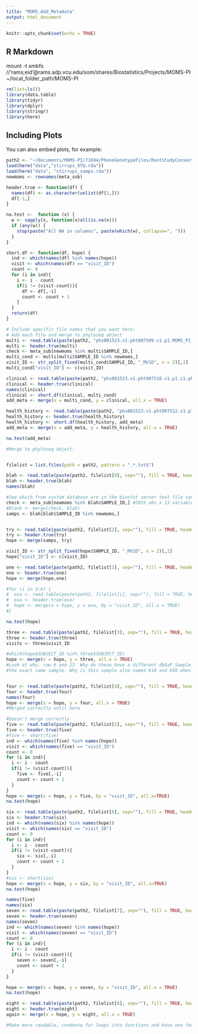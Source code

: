 ```yaml
---
title: "MOMS_Add_Metadata"
output: html_document
---
```


```r
knitr::opts_chunk$set(echo = TRUE)
```

## R Markdown

mount -t smbfs  //'rams;eid'@rams.adp.vcu.edu/som/shares/Biostatistics/Projects/MOMS-PI ~/local_folder_path/MOMS-PI


```r
rm(list=ls())
library(data.table)
library(tidyr)
library(dplyr)
library(stringr)
library(here)
```

## Including Plots

You can also embed plots, for example:

```r
path2 <- "~/Documents/MOMS-PI/71694/PhenoGenotypeFiles/RootStudyConsentSet_phs001523.MOMS_PI.v1.p1.c1.DS-PREG-COM-IRB-PUB-MDS/PhenotypeFiles/"
load(here("data","stirrups_OTU.rda"))
load(here("data", "stirrups_samps.rda"))
newmoms <- rownames(meta_sub)
```

```r
header.true <- function(df) {
  names(df) <- as.character(unlist(df[1,]))
  df[-1,]
}

na.test <-  function (x) {
  w <- sapply(x, function(x)all(is.na(x)))
  if (any(w)) {
    stop(paste("All NA in columns", paste(which(w), collapse=", ")))
  }
}

short.df <- function(df, hope) {
  ind <- which(names(df) %in% names(hope))
  visit <- which(names(df) == "visit_ID")
  count <- 0
  for (i in ind){
    i <- i - count
    if(i != (visit-count)){
      df <- df[,-i]
      count <- count + 1
    }
  }
  return(df)
}
```

```r
# Include specific file names that you want here:
# Add each file and merge to phyloseq object
multi <- read.table(paste(path2, "phs001523.v1.pht007509.v1.p1.MOMS_PI_Sample.MULTI.txt", sep=""), fill = TRUE, header = FALSE, sep = "\t", dec = ".")
multi <- header.true(multi)
check <- meta_sub[newmoms %in% multi$SAMPLE_ID,]
multi_cond <- multi[multi$SAMPLE_ID %in% newmoms,]
visit_ID <- str_split_fixed(multi_cond$SAMPLE_ID, "_MV1D", n = 2)[,1]
multi_cond["visit_ID"] <- c(visit_ID)

clinical <- read.table(paste(path2, "phs001523.v1.pht007510.v1.p1.c1.phenotype_clinical.DS-PREG-COM-IRB-PUB-MDS.txt", sep=""), fill = TRUE, header = FALSE, sep = "\t", dec = ".")
clinical <- header.true(clinical)
names(clinical)
clinical <- short.df(clinical, multi_cond)
add_meta <- merge(x = multi_cond, y = clinical, all.x = TRUE)

health_history <- read.table(paste(path2, "phs001523.v1.pht007512.v1.p1.c1.phenotype_healthHistorySurvey.DS-PREG-COM-IRB-PUB-MDS.txt", sep=""), fill = TRUE, header = FALSE, sep = "\t", dec = ".")
health_history <- header.true(health_history)
health_history <- short.df(health_history, add_meta)
add_meta <- merge(x = add_meta, y = health_history, all.x = TRUE)

na.test(add_meta)

#Merge to phyloseq object:



```


```r
filelist = list.files(path = path2, pattern = ".*.txt$")

blah <- read.table(paste(path2, filelist[9], sep=""), fill = TRUE, header = FALSE, sep = "", dec = ".")
blah <- header.true(blah)
names(blah)

#See which from custom database are in the biostat server text file sample id's
check <- meta_sub[newmoms %in% blah$SAMPLE_ID,] #2055 obs x 13 variables (so all samples in custom are captured)
#blank <- merge(check, blah)
samps <- blah[blah$SAMPLE_ID %in% newmoms,]


try <- read.table(paste(path2, filelist[2], sep=""), fill = TRUE, header = FALSE, sep = "", dec = ".")
try <- header.true(try)
hope <- merge(samps, try)

visit_ID <- str_split_fixed(hope$SAMPLE_ID, "_MV1D", n = 2)[,1]
hope["visit_ID"] <- c(visit_ID)

one <- read.table(paste(path2, filelist[1], sep=""), fill = TRUE, header = FALSE, sep = "\t", dec = ".")
one <- header.true(one)
hope <- merge(hope,one)

#for (i in 3:8) {
#  exa <- read.table(paste(path2, filelist[i], sep=""), fill = TRUE, header = FALSE, sep = "\t", dec = ".")
#  exa <- header.true(exa)
#  hope <- merge(x = hope, y = exa, by = "visit_ID", all.x = TRUE)
#}

na.test(hope)

three <- read.table(paste(path2, filelist[3], sep=""), fill = TRUE, header = FALSE, sep = "\t", dec = ".")
three <- header.true(three)
visits <- three$visit_ID

#which(hope$SUBJECT_ID %in% three$SUBJECT_ID)
hope <- merge(x = hope, y = three, all.x = TRUE)
#Look at why, row 6 and 22. Why do these have a different dbGaP_Sample_ID and SAMPLE_ID when they seem 
#the exact same sample. Why is this sample also named K10 and K40 when it's visit 6 


four <- read.table(paste(path2, filelist[4], sep=""), fill = TRUE, header = FALSE, sep = "\t", dec = ".")
four <- header.true(four)
names(four)
hope <- merge(x = hope, y = four, all.x = TRUE) 
#Merged correctly until here

#Doesn't merge correctly
five <- read.table(paste(path2, filelist[5], sep=""), fill = TRUE, header = FALSE, sep = "\t", dec = ".")
five <- header.true(five)
#five <- short(five)
ind <- which(names(five) %in% names(hope))
visit <- which(names(five) == "visit_ID")
count <- 0
for (i in ind){
  i <- i - count
  if(i != (visit-count)){
    five <- five[,-i]
    count <- count + 1
  }
}
hope <- merge(x = hope, y = five, by = "visit_ID", all.x=TRUE)
na.test(hope)

six <- read.table(paste(path2, filelist[6], sep=""), fill = TRUE, header = FALSE, sep = "\t", dec = ".")
six <- header.true(six)
ind <- which(names(six) %in% names(hope))
visit <- which(names(six) == "visit_ID")
count <- 0
for (i in ind){
  i <- i - count
  if(i != (visit-count)){
    six <- six[,-i]
    count <- count + 1
  }
}
#six <- short(six)
hope <- merge(x = hope, y = six, by = "visit_ID", all.x=TRUE)
na.test(hope)

names(five)
names(six)
seven <- read.table(paste(path2, filelist[7], sep=""), fill = TRUE, header = FALSE, sep = "\t", dec = ".")
seven <- header.true(seven)
names(seven)
ind <- which(names(seven) %in% names(hope))
visit <- which(names(seven) == "visit_ID")
count <- 0
for (i in ind){
  i <- i - count
  if(i != (visit-count)){
    seven <- seven[,-i]
    count <- count + 1
  }
}

hope <- merge(x = hope, y = seven, by = "visit_ID", all.x = TRUE)
na.test(hope)

eight <- read.table(paste(path2, filelist[8], sep=""), fill = TRUE, header = FALSE, sep = "\t", dec = ".")
eight <- header.true(eight)
again <- merge(x = hope, y = eight, all.x = TRUE)

#Make more readable, condense for loops into functions and have one for loop run through all of the files

```
